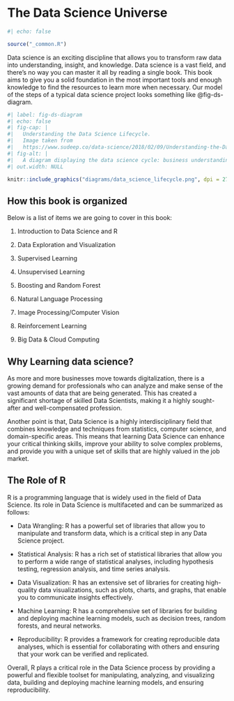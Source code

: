 # The Data Science Universe {#sec-intro .unnumbered}

```r
#| echo: false

source("_common.R")
```

Data science is an exciting discipline that allows you to transform raw data into understanding, insight, and knowledge. Data science is a vast field, and there's no way you can master it all by reading a single book. This book aims to give you a solid foundation in the most important tools and enough knowledge to find the resources to learn more when necessary. Our model of the steps of a typical data science project looks something like @fig-ds-diagram.

```r
#| label: fig-ds-diagram
#| echo: false
#| fig-cap: |
#|   Understanding the Data Science Lifecycle. 
#|   Image taken from 
#|   https://www.sudeep.co/data-science/2018/02/09/Understanding-the-Data-Science-Lifecycle.html
#| fig-alt: |
#|   A diagram displaying the data science cycle: business understanding -> data mining -> data cleaning -> data exploration -> feature engineering -> predictive model -> visualisation
#| out.width: NULL

knitr::include_graphics("diagrams/data_science_lifecycle.png", dpi = 270)
```

## How this book is organized

Below is a list of items we are going to cover in this book:

1.  Introduction to Data Science and R

2.  Data Exploration and Visualization

3.  Supervised Learning

4.  Unsupervised Learning

5.  Boosting and Random Forest

6.  Natural Language Processing

7.  Image Processing/Computer Vision

8.  Reinforcement Learning

9.  Big Data & Cloud Computing

## Why Learning data science?

As more and more businesses move towards digitalization, there is a growing demand for professionals who can analyze and make sense of the vast amounts of data that are being generated. This has created a significant shortage of skilled Data Scientists, making it a highly sought-after and well-compensated profession.

Another point is that, Data Science is a highly interdisciplinary field that combines knowledge and techniques from statistics, computer science, and domain-specific areas. This means that learning Data Science can enhance your critical thinking skills, improve your ability to solve complex problems, and provide you with a unique set of skills that are highly valued in the job market.


## The Role of R

R is a programming language that is widely used in the field of Data Science. Its role in Data Science is multifaceted and can be summarized as follows:

- Data Wrangling: R has a powerful set of libraries that allow you to manipulate and transform data, which is a critical step in any Data Science project.

- Statistical Analysis: R has a rich set of statistical libraries that allow you to perform a wide range of statistical analyses, including hypothesis testing, regression analysis, and time series analysis.

- Data Visualization: R has an extensive set of libraries for creating high-quality data visualizations, such as plots, charts, and graphs, that enable you to communicate insights effectively.

- Machine Learning: R has a comprehensive set of libraries for building and deploying machine learning models, such as decision trees, random forests, and neural networks.

- Reproducibility: R provides a framework for creating reproducible data analyses, which is essential for collaborating with others and ensuring that your work can be verified and replicated.

Overall, R plays a critical role in the Data Science process by providing a powerful and flexible toolset for manipulating, analyzing, and visualizing data, building and deploying machine learning models, and ensuring reproducibility.